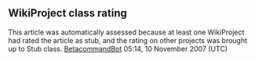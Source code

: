 <article id="9699904" title=Talk:Green Acres Mall>
	<talkpage id="9699904" title="Talk:Green Acres Mall">
{{WikiProject Shopping Centers
|class=Stub
|auto=yes
|importance=
}}

{{WikiProject Business &amp; Economics|class=stub|importance=}}
== WikiProject class rating==
This article was automatically assessed because at least one WikiProject had rated the article as stub, and the rating on other projects was brought up to Stub class. [[User:BetacommandBot|BetacommandBot]] 05:14, 10 November 2007 (UTC)
	</talkpage>
</article>